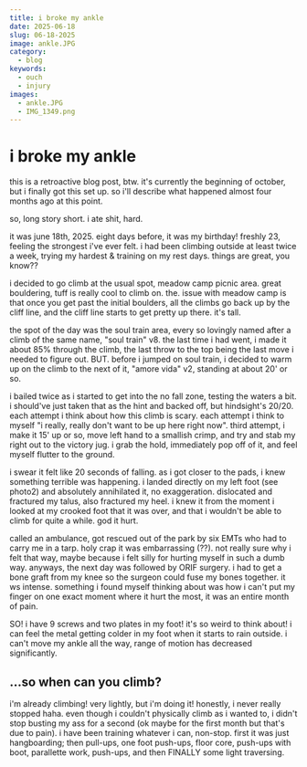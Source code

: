 ```yaml
---
title: i broke my ankle
date: 2025-06-18
slug: 06-18-2025
image: ankle.JPG
category:
  - blog
keywords:
  - ouch
  - injury
images:
  - ankle.JPG
  - IMG_1349.png
---
```

# i broke my ankle

this is a retroactive blog post, btw. it's currently the beginning of october, but i finally got this set up. so i'll describe what happened almost four months ago at this point.

so, long story short. i ate shit, hard. 

it was june 18th, 2025. eight days before, it was my birthday! freshly 23, feeling the strongest i've ever felt. i had been climbing outside at least twice a week, trying my hardest & training on my rest days. things are great, you know??

i decided to go climb at the usual spot, meadow camp picnic area. great bouldering, tuff is really cool to climb on. the. issue with meadow camp is that once you get past the initial boulders, all the climbs go back up by the cliff line, and the cliff line starts to get pretty up there. it's tall.

the spot of the day was the soul train area, every so lovingly named after a climb of the same name, "soul train" v8. the last time i had went, i made it about 85% through the climb, the last throw to the top being the last move i needed to figure out. BUT. before i jumped on soul train, i decided to warm up on the climb to the next of it, "amore vida" v2, standing at about 20' or so.

i bailed twice as i started to get into the no fall zone, testing the waters a bit. i should've just taken that as the hint and backed off, but hindsight's 20/20. each attempt i think about how this climb is scary. each attempt i think to myself "i really, really don't want to be up here right now". third attempt, i make it 15' up or so, move left hand to a smallish crimp, and try and stab my right out to the victory jug. i grab the hold, immediately pop off of it, and feel myself flutter to the ground.

i swear it felt like 20 seconds of falling. as i got closer to the pads, i knew something terrible was happening. i landed directly on my left foot (see photo2) and absolutely annihilated it, no exaggeration. dislocated and fractured my talus, also fractured my heel. i knew it from the moment i looked at my crooked foot that it was over, and that i wouldn't be able to climb for quite a while. god it hurt.

called an ambulance, got rescued out of the park by six EMTs who had to carry me in a tarp. holy crap it was embarrassing (??). not really sure why i felt that way, maybe because i felt silly for hurting myself in such a dumb way. anyways, the next day was followed by ORIF surgery. i had to get a bone graft from my knee so the surgeon could fuse my bones together. it ws intense. something i found myself thinking about was how i can't put my finger on one exact moment where it hurt the most, it was an entire month of pain. 

SO! i have 9 screws and two plates in my foot! it's so weird to think about! i can feel the metal getting colder in my foot when it starts to rain outside. i can't move my ankle all the way, range of motion has decreased significantly.

## ...so when can you climb?

i'm already climbing! very lightly, but i'm doing it! honestly, i never really stopped haha. even though i couldn't physically climb as i wanted to, i didn't stop busting my ass for a second (ok maybe for the first month but that's due to pain). i have been training whatever i can, non-stop. first it was just hangboarding; then pull-ups, one foot push-ups, floor core, push-ups with boot, parallette work, push-ups, and then FINALLY some light traversing.